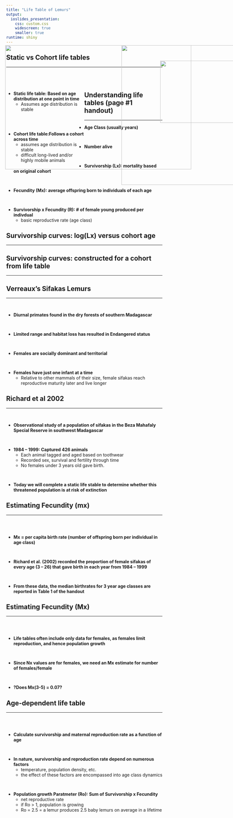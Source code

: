 ```yaml
---
title: "Life Table of Lemurs"
output: 
  ioslides_presentation:
    css: custom.css
    widescreen: true
    smaller: true
runtime: shiny
---
```


## Static vs Cohort life tables
<hr>
<br/>
<br/>

<div style="float: left; width: 50%;">

* **Static life table: Based on age distribution at one point in time**
    + Assumes age distribution is stable

<br/>
<br/>

* **Cohort life table:Follows a cohort across time**
    + assumes age distribution is stable
    + difficult long-lived and/or highly mobile animals

</div>

<IMG STYLE="position:absolute; TOP:200px; LEFT:600px; WIDTH:450px; HEIGHT:450px" SRC="images/life_table1.png">

## Understanding life tables (page #1 handout)
<hr>

* **Age Class (usually years)**

<br/>

* **Number alive**

<br/>

* **Survivorship (Lx): mortality based on original cohort**

<br/>

* **Fecundity (Mx): average offspring born to individuals of each age**

<br/>

* **Survivorship x Fecundity (R): # of female young produced per indivdual**
    + basic reproductive rate (age class)
    
## Survivorship curves: log(Lx) versus cohort age
<hr>

<IMG STYLE="position:absolute; TOP:200px; LEFT:225px; WIDTH:600px; HEIGHT:400px" SRC="images/survivor.png">

## Survivorship curves: constructed for a cohort from life table
<hr>

<IMG STYLE="position:absolute; TOP:200px; LEFT:225px; WIDTH:600px; HEIGHT:400px" SRC="images/survivorship_curve2.jpg">

## Verreaux’s Sifakas Lemurs
<hr>
<br/>

* **Diurnal primates found in the dry forests of southern Madagascar**

<br/>

* **Limited range and habitat loss has resulted in Endangered status**

<br/>

* **Females are socially dominant and territorial**

<br/>

* **Females have just one infant at a time**
    + Relative to other mammals of their size, female sifakas reach reproductive maturity later and live longer
    
<IMG STYLE="position:absolute; TOP:250px; LEFT:725px; WIDTH:300px; HEIGHT:200px" SRC="images/verreauxs_sifaka.jpg">

## Richard et al 2002
<hr>
<br/>

* **Observational study of a population of sifakas in the Beza Mahafaly Special Reserve in southwest Madagascar**

<br/>

* **1984 – 1999: Captured 426 animals**
    + Each animal tagged and aged based on toothwear
    + Recorded sex, survival and fertility through time
    + No females under 3 years old gave birth.

<br/>

* **Today we will complete a static life stable to determine whether this threatened population is at risk of extinction**


## Estimating Fecundity (mx)
<hr>
<br/>
<br/>

* **Mx = per capita birth rate (number of offspring born per individual in age class)**

<br/>

* **Richard et al. (2002) recorded the proportion of female sifakas of every age (3 – 26) that gave birth in each year from 1984 – 1999**

<br/>

* **From these data, the median birthrates for 3 year age classes are reported in Table 1 of the handout**

## Estimating Fecundity (Mx)
<hr>
<br/>
<br/>

* **Life tables often include only data for females, as females limit reproduction, and hence population growth**

<br/>

* **Since Nx values are for females, we need an Mx estimate for number of females/female**

<br/>

* **?Does Mx(3-5) = 0.07?**

## Age-dependent life table
<hr>
<br/>
<br/>

* **Calculate survivorship and maternal reproduction rate as a function of age**

<br/>

* **In nature, survivorship and reproduction rate depend on numerous factors**
    + temperature, population density, etc.
    + the effect of these factors are encompassed into age class dynamics

<br/>

* **Population growth Paratmeter (Ro): Sum of Survivorship x Fecundity**
    + net reproductive rate
    + if Ro > 1, population is growing
    + Ro = 2.5 = a lemur produces 2.5 baby lemurs on average in a lifetime